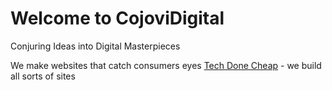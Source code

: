 # Welcome to CojoviDigital 

Conjuring Ideas into Digital Masterpieces 

We make websites that catch consumers eyes [Tech Done Cheap](https://www.techdonecheap) - we build all sorts of sites
